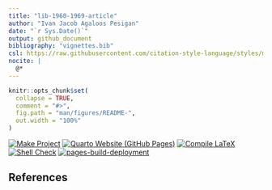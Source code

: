 ```yaml
---
title: "lib-1960-1969-article"
author: "Ivan Jacob Agaloos Pesigan"
date: "`r Sys.Date()`"
output: github_document
bibliography: "vignettes.bib"
csl: https://raw.githubusercontent.com/citation-style-language/styles/master/apa.csl
nocite: |
  @*
---
```


<!-- README.md is generated from .setup/readme/README.Rmd. Please edit that file -->

```r
knitr::opts_chunk$set(
  collapse = TRUE,
  comment = "#>",
  fig.path = "man/figures/README-",
  out.width = "100%"
)
```

<!-- badges: start -->
[![Make Project](https://github.com/ijapesigan/lib-1960-1969-article/actions/workflows/make.yml/badge.svg)](https://github.com/ijapesigan/lib-1960-1969-article/actions/workflows/make.yml)
[![Quarto Website (GitHub Pages)](https://github.com/ijapesigan/lib-1960-1969-article/actions/workflows/quarto-gh-pages.yml/badge.svg)](https://github.com/ijapesigan/lib-1960-1969-article/actions/workflows/quarto-gh-pages.yml)
[![Compile LaTeX](https://github.com/ijapesigan/lib-1960-1969-article/actions/workflows/latex.yml/badge.svg)](https://github.com/ijapesigan/lib-1960-1969-article/actions/workflows/latex.yml)
[![Shell Check](https://github.com/ijapesigan/lib-1960-1969-article/actions/workflows/shellcheck.yml/badge.svg)](https://github.com/ijapesigan/lib-1960-1969-article/actions/workflows/shellcheck.yml)
[![pages-build-deployment](https://github.com/ijapesigan/lib-1960-1969-article/actions/workflows/pages/pages-build-deployment/badge.svg)](https://github.com/ijapesigan/lib-1960-1969-article/actions/workflows/pages/pages-build-deployment)
<!-- badges: end -->

## References

